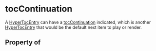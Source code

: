 # tocContinuation

A <a class="localLink" href="/HyperTocEntry">HyperTocEntry</a> can have a <a class="localLink" href="/tocContinuation">tocContinuation</a> indicated, which is another <a class="localLink" href="/HyperTocEntry">HyperTocEntry</a> that would be the default next item to play or render.

## Property of




